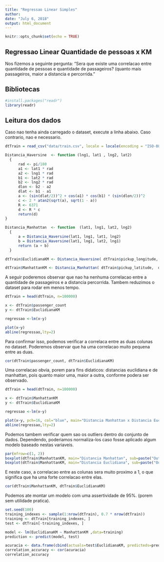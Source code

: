 ```yaml
---
title: "Regressao Linear Simples"
author: 
date: "July 6, 2018"
output: html_document
---
```


```r
knitr::opts_chunk$set(echo = TRUE)
```

## Regressao Linear Quantidade de pessoas x KM

Nos fizemos a seguinte pergunta: "Sera que existe uma correlacao entre quantidade de pessoas e quantidade de passageiros? (quanto mais passageiros, maior a distancia e percorrida."

## Bibliotecas

```r
#install.packages("readr")
library(readr)
```
## Leitura dos dados

Caso nao tenha ainda carregado o dataset, execute a linha abaixo. Caso contrario, nao e necessario.

```r
dtTrain = read_csv("data/train.csv", locale = locale(encoding = "ISO-8859-1" ))
```

```r
Distancia_Haversine  <- function (lng1, lat1 , lng2, lat2)
  {
      rad <- pi/180
      a1 <- lat1 * rad
      a2 <- lng1 * rad
      b1 <- lat2 * rad
      b2 <- lng2 * rad
      dlon <- b2 - a2
      dlat <- b1 - a1
      a <- (sin(dlat/2))^2 + cos(a1) * cos(b1) * (sin(dlon/2))^2
      c <- 2 * atan2(sqrt(a), sqrt(1 - a))
      R <- 6371 
      d <- R * c
      return(d)
}

Distancia_Manhattan  <- function  (lat1, lng1, lat2, lng2)
  {
      a = Distancia_Haversine(lat1, lng1, lat1, lng2)
      b = Distancia_Haversine(lat1, lng1, lat2, lng1)
      return (a + b)
  }

dtTrain$EuclidianaKM <- Distancia_Haversine( dtTrain$pickup_longitude, dtTrain$pickup_latitude , dtTrain$dropoff_longitude, dtTrain$dropoff_latitude )

dtTrain$ManhattanKM <- Distancia_Manhattan( dtTrain$pickup_latitude,  dtTrain$pickup_longitude,  dtTrain$dropoff_latitude, dtTrain$dropoff_longitude )
```


A seguir poderemos observar que nao ha nenhuma correlacao entre a quantidade de passageiros e a distancia percorrida. Tambem reduzimos o dataset para rodar em menos tempo.

```r
dtTrain = head(dtTrain, n=100000)

x <- dtTrain$passenger_count
y <- dtTrain$EuclidianaKM

regressao <-lm(x~y)

plot(x~y)
abline(regressao,lty=2)
```

Para confirmar isso, podemos verificar a correlaca entre as duas colunas no dataset. Poderemos observar que ha uma correlacao muito pequena entre as duas.

```r
cor(dtTrain$passenger_count, dtTrain$EuclidianaKM)
```

Uma correlacao obvia, porem para fins didaticos: distancias euclidiana e de manhattan, pois quanto maior uma, maior a outra, conforme podera ser observado.

```r
dtTrain = head(dtTrain, n=100000)

x <- dtTrain$ManhattanKM
y <- dtTrain$EuclidianaKM

regressao <-lm(x~y)

plot(x~y, pch=16, col="blue", main="Distancia Manhattan x Distancia Euclidiana")
abline(regressao,lty=2)
```

Podemos tambem verificar quem sao os outliers dentro do conjunto de dados. Dependendo, poderiamos normaliza-los caso fosse aplicado algum modelo baseado nestas variaveis.

```r
par(mfrow=c(1, 2))
boxplot(dtTrain$ManhattanKM, main="Distancia Manhattan", sub=paste("Outliers: ", boxplot.stats(dtTrain$EuclidianaKM)$out))
boxplot(dtTrain$ManhattanKM, main="Distancia Euclidiana", sub=paste("Outliers: ", boxplot.stats(dtTrain$ManhattanKM)$out))
```

E neste caso, a correlacao entre as colunas sera muito proximo a 1, o que significa que ha uma forte correlacao entre elas.

```r
cor(dtTrain$ManhattanKM, dtTrain$EuclidianaKM)
```

Podemos ate montar um modelo com uma assertividade de 95%. (porem sem utilidade pratica).
```r
set.seed(100)
training_indexes <- sample(1:nrow(dtTrain), 0.7 * nrow(dtTrain))
training <- dtTrain[training_indexes, ]
test <- dtTrain[-training_indexes, ]
```


```r
model <- lm(EuclidianaKM ~ ManhattanKM ,data=training)
prediction <- predict(model, test)
```

```r
acuracia <- data.frame(cbind(actuals=test$EuclidianaKM, predicteds=prediction))
correlation_accuracy <- cor(acuracia) 
correlation_accuracy
```

